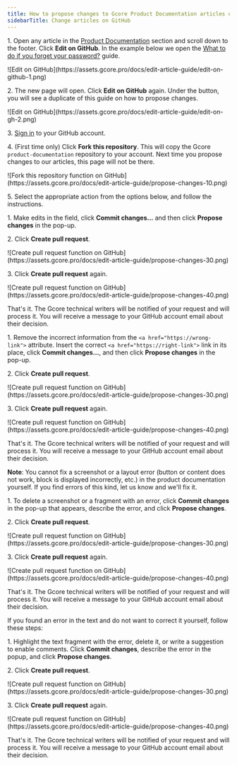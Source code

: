 ---
title: How to propose changes to Gcore Product Documentation articles on GitHub
sidebarTitle: Change articles on GitHub
---

1\. Open any article in the [Product Documentation](/) section and scroll down to the footer. Click **Edit on GitHub**. In the example below we open the [What to do if you forget your password?](/account-settings/password/change-the-current-password) guide.


<Frame>![Edit on GitHub](https://assets.gcore.pro/docs/edit-article-guide/edit-on-github-1.png)</Frame>



2\. The new page will open. Click **Edit on GitHub** again. Under the button, you will see a duplicate of this guide on how to propose changes. 


<Frame>![Edit on GitHub](https://assets.gcore.pro/docs/edit-article-guide/edit-on-gh-2.png)</Frame>



3\. [Sign in](https://github.com/login) to your GitHub account.

4\. (First time only) Click **Fork this repository**. This will copy the Gcore `product-documentation` repository to your account. Next time you propose changes to our articles, this page will not be there.


<Frame>![Fork this repository function on GitHub](https://assets.gcore.pro/docs/edit-article-guide/propose-changes-10.png)</Frame>



5\. Select the appropriate action from the options below, and follow the instructions.

1\. Make edits in the field, click **Commit changes...** and then click **Propose changes** in the pop-up.

2\. Click **Create pull request**.


<Frame>![Create pull request function on GitHub](https://assets.gcore.pro/docs/edit-article-guide/propose-changes-30.png)</Frame>



3\. Click **Create pull request** again.


<Frame>![Create pull request function on GitHub](https://assets.gcore.pro/docs/edit-article-guide/propose-changes-40.png)</Frame>



That's it. The Gcore technical writers will be notified of your request and will process it. You will receive a message to your GitHub account email about their decision.

1\. Remove the incorrect information from the `<a href="https://wrong-link">` attribute. Insert the correct `<a href="https://right-link">` link in its place, click **Commit changes…**, and then click **Propose changes** in the pop-up.

2\. Click **Create pull request**.


<Frame>![Create pull request function on GitHub](https://assets.gcore.pro/docs/edit-article-guide/propose-changes-30.png)</Frame>



3\. Click **Create pull request** again.


<Frame>![Create pull request function on GitHub](https://assets.gcore.pro/docs/edit-article-guide/propose-changes-40.png)</Frame>



That's it. The Gcore technical writers will be notified of your request and will process it. You will receive a message to your GitHub account email about their decision.

**Note**: You cannot fix a screenshot or a layout error (button or content does not work, block is displayed incorrectly, etc.) in the product documentation yourself. If you find errors of this kind, let us know and we'll fix it.

1\. To delete a screenshot or a fragment with an error, click **Commit changes** in the pop-up that appears, describe the error, and click **Propose changes**.

2\. Click **Create pull request**.


<Frame>![Create pull request function on GitHub](https://assets.gcore.pro/docs/edit-article-guide/propose-changes-30.png)</Frame>



3\. Click **Create pull request** again.


<Frame>![Create pull request function on GitHub](https://assets.gcore.pro/docs/edit-article-guide/propose-changes-40.png)</Frame>



That's it. The Gcore technical writers will be notified of your request and will process it. You will receive a message to your GitHub account email about their decision.

If you found an error in the text and do not want to correct it yourself, follow these steps:

1\. Highlight the text fragment with the error, delete it, or write a suggestion to enable comments. Click **Commit changes**, describe the error in the popup, and click **Propose changes**.

2\. Click **Create pull request**.


<Frame>![Create pull request function on GitHub](https://assets.gcore.pro/docs/edit-article-guide/propose-changes-30.png)</Frame>



3\. Click **Create pull request** again.


<Frame>![Create pull request function on GitHub](https://assets.gcore.pro/docs/edit-article-guide/propose-changes-40.png)</Frame>



That's it. The Gcore technical writers will be notified of your request and will process it. You will receive a message to your GitHub account email about their decision.